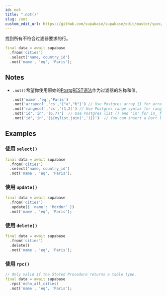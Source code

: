```yaml
---
id: not
title: ".not()"
slug: /not
custom_edit_url: https://github.com/supabase/supabase/edit/master/spec/supabase_dart_v1.yml
---
```


找到所有不符合过滤器要求的行。


```dart
final data = await supabase
  .from('cities')
  .select('name, country_id')
  .not('name', 'eq', 'Paris');
```






## Notes

- `.not()`希望你使用原始的[PostgREST语法](https://postgrest.org/en/stable/api.html#horizontal-filtering-rows)作为过滤器的名称和值。

  ```dart
  .not('name','eq','Paris')
  .not('arraycol','cs','{"a","b"}') // Use Postgres array {} for array column and 'cs' for contains.
  .not('rangecol','cs','(1,2]') // Use Postgres range syntax for range column.
  .not('id','in','(6,7)')  // Use Postgres list () and 'in' for in_ filter.
  .not('id','in','(${mylist.join(',')})')  // You can insert a Dart list array.
  ```










## Examples

### 使用 `select()`



```dart
final data = await supabase
  .from('cities')
  .select('name, country_id')
  .not('name', 'eq', 'Paris');
```

### 使用 `update()`



```dart
final data = await supabase
  .from('cities')
  .update({ 'name': 'Mordor' })
  .not('name', 'eq', 'Paris');
```

### 使用 `delete()`



```dart
final data = await supabase
  .from('cities')
  .delete()
  .not('name', 'eq', 'Paris');
```

### 使用 `rpc()`



```dart
// Only valid if the Stored Procedure returns a table type.
final data = await supabase
  .rpc('echo_all_cities)
  .not('name', 'eq', 'Paris');
```